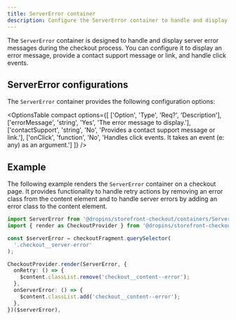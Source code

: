 ```yaml
---
title: ServerError container
description: Configure the ServerError container to handle and display server error messages during checkout.
---
```



The `ServerError` container is designed to handle and display server error messages during the checkout process. You can configure it to display an error message, provide a contact support message or link, and handle click events.

## ServerError configurations

The `ServerError` container provides the following configuration options:

<OptionsTable
  compact
  options={[
    ['Option', 'Type', 'Req?', 'Description'],
    ['errorMessage', 'string', 'Yes', 'The error message to display.'],
    ['contactSupport', 'string', 'No', 'Provides a contact support message or link.'],
    ['onClick', 'function', 'No', 'Handles click events. It takes an event (e: any) as an argument.']
  ]}
/>

## Example

The following example renders the `ServerError` container on a checkout page. It provides functionality to handle retry actions by removing an error class from the content element and to handle server errors by adding an error class to the content element.

```ts
import ServerError from '@dropins/storefront-checkout/containers/ServerError.js';
import { render as CheckoutProvider } from '@dropins/storefront-checkout/render.js';

const $serverError = checkoutFragment.querySelector(
  '.checkout__server-error'
);

CheckoutProvider.render(ServerError, {
  onRetry: () => {
    $content.classList.remove('checkout__content--error');
  },
  onServerError: () => {
    $content.classList.add('checkout__content--error');
  },
})($serverError),
```